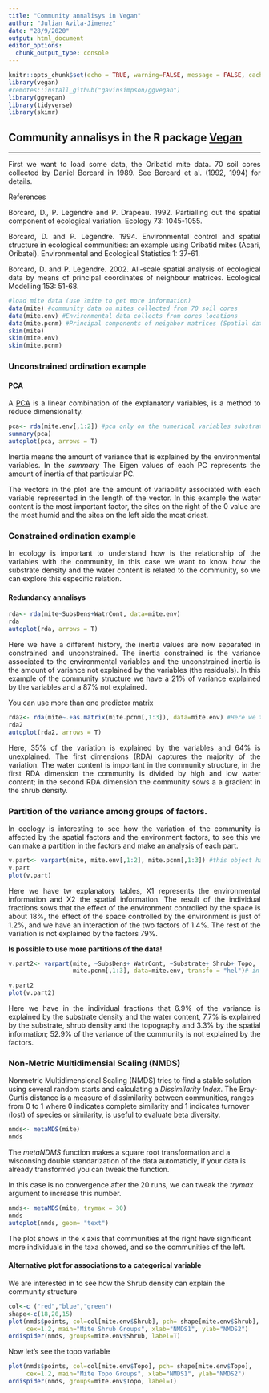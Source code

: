 ```yaml
---
title: "Community annalisys in Vegan"
author: "Julian Avila-Jimenez"
date: "28/9/2020"
output: html_document
editor_options: 
  chunk_output_type: console
---
```


```r
knitr::opts_chunk$set(echo = TRUE, warning=FALSE, message = FALSE, cache=T)
library(vegan)
#remotes::install_github("gavinsimpson/ggvegan")
library(ggvegan)
library(tidyverse)
library(skimr)
```


## Community annalisys in the R package [Vegan](https://github.com/vegandevs/vegan) 

---

<div style="text-align: justify"> 

First we want to load some data, the Oribatid mite data. 70 soil cores collected by Daniel Borcard in 1989. See Borcard et al. (1992, 1994) for details. 

References

Borcard, D., P. Legendre and P. Drapeau. 1992. Partialling out the spatial component of ecological variation. Ecology 73: 1045-1055.

Borcard, D. and P. Legendre. 1994. Environmental control and spatial structure in ecological communities: an example using Oribatid mites (Acari, Oribatei). Environmental and Ecological Statistics 1: 37-61.

Borcard, D. and P. Legendre. 2002. All-scale spatial analysis of ecological data by means of principal coordinates of neighbour matrices. Ecological Modelling 153: 51-68.

</div>

```r
#load mite data (use ?mite to get more information)
data(mite) #community data on mites collected from 70 soil cores
data(mite.env) #Environmental data collects from cores locations 
data(mite.pcnm) #Principal components of neighbor matrices (Spatial data)
skim(mite)
skim(mite.env)
skim(mite.pcnm)
```

### Unconstrained ordination example

#### PCA

<div style="text-align: justify"> 

A [PCA](https://en.wikipedia.org/wiki/Principal_component_analysis) is a linear combination of the explanatory variables, is a method to reduce dimensionality.

</div>

```r
pca<- rda(mite.env[,1:2]) #pca only on the numerical variables substrate density and water content
summary(pca)
autoplot(pca, arrows = T)
```

<div style="text-align: justify"> 

Inertia means the amount of variance that is explained by the environmental variables. In the *summary* The Eigen values of each PC represents the amount of inertia of that particular PC. 

The vectors in the plot are the amount of variability associated with each variable represented in the length of the vector. In this example the water content is the most important factor, the sites on the right of the 0 value are the most humid and the sites on the left side the most driest. 

### Constrained ordination example

In ecology is important to understand how is the relationship of the variables with the community, in this case we want to know how the substrate density and the water content is related to the community, so we can explore this especific relation.

</div>

#### Redundancy annalisys

```r
rda<- rda(mite~SubsDens+WatrCont, data=mite.env)
rda
autoplot(rda, arrows = T)
```

<div style="text-align: justify"> 

Here we have a different history, the inertia values are now separated in constrained and unconstrained. The inertia constrained is the variance associated to the environmental variables and the unconstrained inertia is the amount of variance not explained by the variables (the residuals). In this example of the community structure we have a 21% of variance explained by the variables and a 87% not explained.

You can use more than one predictor matrix

</div>

```r
rda2<- rda(mite~.+as.matrix(mite.pcnm[,1:3]), data=mite.env) #Here we take only the first tree columns of the matrix because they represents the majority of the variation
rda2
autoplot(rda2, arrows = T)
```

<div style="text-align: justify"> 

Here, 35% of the variation is explained by the variables and 64% is unexplained. The first dimensions (RDA) captures the majority of the variation. The water content is important in the community structure, in the first RDA dimension the community is divided by high and low water content; in the second RDA dimension the community sows a a gradient in the shrub density.

### Partition of the variance among groups of factors.

In ecology is interesting to see how the variation of the community is affected by the spatial factors and the environment factors, to see this we can make a partition in the factors and make an analysis of each part.

</div>

```r
v.part<- varpart(mite, mite.env[,1:2], mite.pcnm[,1:3]) #this object have the response matrix, the environmental component (first two columns) and the spatial component (first tree columns).
v.part
plot(v.part)
```

<div style="text-align: justify"> 

Here we have tw explanatory tables, X1 represents the environmental information and X2 the spatial information. The result of the individual fractions sows that the effect of the environment controlled by the space is about 18%, the effect of the space controlled by the environment is just of 1.2%, and we have an interaction of the two factors of 1.4%. The rest of the variation is not explained by the factors 79%.

**Is possible to use more partitions of the data!**

</div>

```r
v.part2<- varpart(mite, ~SubsDens+ WatrCont, ~Substrate+ Shrub+ Topo,
                  mite.pcnm[,1:3], data=mite.env, transfo = "hel")# in this object we use the two continuous variables and the two categorical variables of the environment data and the spatial data to create tree explanatory tables. The Hellinger transformation is used because we have abundance data.

v.part2
plot(v.part2)
```

<div style="text-align: justify"> 

Here we have in the individual fractions that 6.9% of the variance is explained by the substrate density and the water content, 7.7% is explained by the substrate, shrub density and the topography and 3.3% by the spatial information; 52.9% of the variance of the community is not explained by the factors. 

</div>

### Non-Metric Multidimensial Scaling (NMDS)

Nonmetric Multidimensional Scaling (NMDS) tries to find a stable solution using several random starts and calculating a *Dissimilarity Index*. The Bray- Curtis distance is a measure of dissimilarity between communities, ranges from 0 to 1 where 0 indicates complete similarity and 1 indicates turnover (lost) of species or similarity, is useful to evaluate beta diversity.  

```r
nmds<- metaMDS(mite)
nmds
```

The *metaNDMS* function makes a square root transformation and a wisconsing double standarization of the data automaticly, if your data is already transformed you can tweak the function. 

In this case is no convergence after the 20 runs, we can tweak the *trymax* argument to increase this number.

```r
nmds<- metaMDS(mite, trymax = 30)
nmds
autoplot(nmds, geom= "text")
```

The plot shows in the x axis that communities at the right have significant more individuals in the taxa showed, and so the communities of the left.

#### Alternative plot for associations to a categorical variable

We are interested in to see how the Shrub density can explain the community structure
```r
col<-c ("red","blue","green")
shape<-c(18,20,15)
plot(nmds$points, col=col[mite.env$Shrub], pch= shape[mite.env$Shrub],
     cex=1.2, main="Mite Shrub Groups", xlab="NMDS1", ylab="NMDS2")
ordispider(nmds, groups=mite.env$Shrub, label=T)
```

Now let's see the topo variable

```r
plot(nmds$points, col=col[mite.env$Topo], pch= shape[mite.env$Topo],
     cex=1.2, main="Mite Topo Groups", xlab="NMDS1", ylab="NMDS2")
ordispider(nmds, groups=mite.env$Topo, label=T)
```

